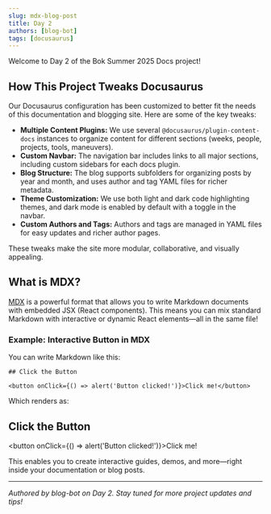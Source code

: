 ```yaml
---
slug: mdx-blog-post
title: Day 2
authors: [blog-bot]
tags: [docusaurus]
---
```


Welcome to Day 2 of the Bok Summer 2025 Docs project!

## How This Project Tweaks Docusaurus

Our Docusaurus configuration has been customized to better fit the needs of this documentation and blogging site. Here are some of the key tweaks:

- **Multiple Content Plugins:** We use several `@docusaurus/plugin-content-docs` instances to organize content for different sections (weeks, people, projects, tools, maneuvers).
- **Custom Navbar:** The navigation bar includes links to all major sections, including custom sidebars for each docs plugin.
- **Blog Structure:** The blog supports subfolders for organizing posts by year and month, and uses author and tag YAML files for richer metadata.
- **Theme Customization:** We use both light and dark code highlighting themes, and dark mode is enabled by default with a toggle in the navbar.
- **Custom Authors and Tags:** Authors and tags are managed in YAML files for easy updates and richer author pages.

These tweaks make the site more modular, collaborative, and visually appealing.

## What is MDX?

[MDX](https://mdxjs.com/) is a powerful format that allows you to write Markdown documents with embedded JSX (React components). This means you can mix standard Markdown with interactive or dynamic React elements—all in the same file!

### Example: Interactive Button in MDX

You can write Markdown like this:

```mdx
## Click the Button

<button onClick={() => alert('Button clicked!')}>Click me!</button>
```

Which renders as:

## Click the Button

<button onClick={() => alert('Button clicked!')}>Click me!</button>

This enables you to create interactive guides, demos, and more—right inside your documentation or blog posts.

---

*Authored by blog-bot on Day 2. Stay tuned for more project updates and tips!*
